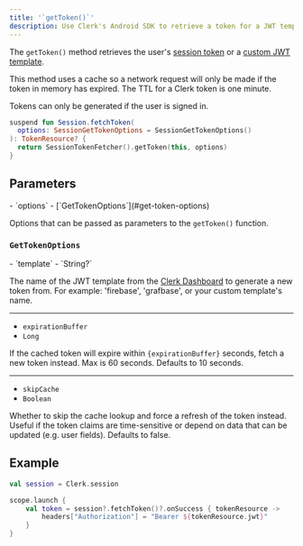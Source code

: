 ```yaml
---
title: '`getToken()`'
description: Use Clerk's Android SDK to retrieve a token for a JWT template that is defined in the Clerk Dashboard.
---
```


The `getToken()` method retrieves the user's [session token](/docs/backend-requests/resources/session-tokens) or a [custom JWT template](/docs/backend-requests/jwt-templates).

This method uses a cache so a network request will only be made if the token in memory has expired. The TTL for a Clerk token is one minute.

Tokens can only be generated if the user is signed in.

```kotlin {{ filename: 'Session.kt' }}
suspend fun Session.fetchToken(
  options: SessionGetTokenOptions = SessionGetTokenOptions()
): TokenResource? {
  return SessionTokenFetcher().getToken(this, options)
}
```

## Parameters

<Properties>
  - `options`
  - [`GetTokenOptions`](#get-token-options)

  Options that can be passed as parameters to the `getToken()` function.
</Properties>

### `GetTokenOptions`

<Properties>
  - `template`
  - `String?`

  The name of the JWT template from the [Clerk Dashboard](https://dashboard.clerk.com/last-active?path=jwt-templates) to generate a new token from. For example: 'firebase', 'grafbase', or your custom template's name.

  ---

  - `expirationBuffer`
  - `Long`

  If the cached token will expire within `{expirationBuffer}` seconds, fetch a new token instead. Max is 60 seconds. Defaults to 10 seconds.

  ---

  - `skipCache`
  - `Boolean`

  Whether to skip the cache lookup and force a refresh of the token instead. Useful if the token claims are time-sensitive or depend on data that can be updated (e.g. user fields). Defaults to false.
</Properties>

## Example

```kotlin
val session = Clerk.session

scope.launch {
    val token = session?.fetchToken()?.onSuccess { tokenResource ->
        headers["Authorization"] = "Bearer ${tokenResource.jwt}"
    }
}
```
